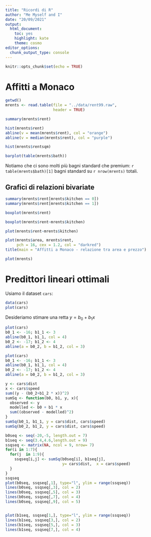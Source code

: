 ```yaml
---
title: "Ricordi di R"
author: "Me Myself and I"
date: "20/09/2021"
output: 
  html_document: 
    toc: yes
    highlight: kate
    theme: cosmo
editor_options: 
  chunk_output_type: console
---
```


```r
knitr::opts_chunk$set(echo = TRUE)
```

# Affitti a Monaco 


```r
getwd()
mrents <- read.table(file = "../data/rent99.raw", 
                     header = TRUE) 
```


```r
summary(mrents$rent)
```


```r
hist(mrents$rent)
abline(v = mean(mrents$rent), col = "orange")
abline(v = median(mrents$rent), col = "purple")
```


```r
hist(mrents$rentsqm)
```

```r
barplot(table(mrents$bath))
```

Notiamo che ci sono molti più bagni standard che premium: `r table(mrents$bath)[1]` bagni standard su `r nrow(mrents)` totali. 

## Grafici di relazioni bivariate 

```r
summary(mrents$rent[mrents$kitchen == 0])
summary(mrents$rent[mrents$kitchen == 1])
```

```r
boxplot(mrents$rent)
```


```r
boxplot(mrents$rent~mrents$kitchen)
```


```r
plot(mrents$rent~mrents$kitchen)
```

```r
plot(mrents$area, mrents$rent, 
     pch = 16, cex = 1.2, col = "darkred")
title(main = "Affitti a Monaco - relazione tra area e prezzo")
```

```r
plot(mrents)
```

# Predittori lineari ottimali 


Usiamo il dataset `cars`: 

```r
data(cars)
plot(cars)
```

Desideriamo stimare una retta $y = b_0 + b_1 x$

```r
plot(cars)
b0_1 <- -16; b1_1 <- 3
abline(b0_1, b1_1, col = 4)
b0_2 <- -17; b1_2 <- 4
abline(a = b0_2, b = b1_2, col = 3)
```

```r
plot(cars)
b0_1 <- -16; b1_1 <- 3
abline(b0_1, b1_1, col = 4)
b0_2 <- -17; b1_2 <- 4
abline(a = b0_2, b = b1_2, col = 3)
```

```r
y <- cars$dist
x <- cars$speed
sum((y - (b0_2+b1_2 * x))^2)
sumSq <- function(b0, b1, y, x){
  observed <- y
  modelled <- b0 + b1 * x
  sum((observed - modelled)^2)
}
sumSq(b0_1, b1_1, y = cars$dist, cars$speed)
sumSq(b0_2, b1_2, y = cars$dist, cars$speed)
```

```r
b0seq <- seq(-20,-5, length.out = 7)
b1seq <- seq(3.4,4.6,length.out = 9)
ssqseq <- matrix(NA, ncol = 9, nrow= 7)
for(i in 1:7){
  for(j  in 1:9){
    ssqseq[i,j] <- sumSq(b0seq[i], b1seq[j], 
                         y= cars$dist,  x = cars$speed)
  }
}
ssqseq
plot(b0seq, ssqseq[,1], type="l", ylim = range(ssqseq))
lines(b0seq, ssqseq[,3], col = 2)
lines(b0seq, ssqseq[,5], col = 3)
lines(b0seq, ssqseq[,7], col = 4)
lines(b0seq, ssqseq[,9], col = 5)


plot(b1seq, ssqseq[1,], type="l", ylim = range(ssqseq))
lines(b1seq, ssqseq[3,], col = 2)
lines(b1seq, ssqseq[5,], col = 3)
lines(b1seq, ssqseq[7,], col = 4)
```

